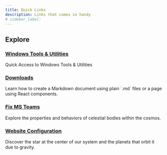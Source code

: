 ```yaml
---
title: Quick Links
description: Links that comes in handy
# sidebar_label: 
---
```



## Explore

<Columns className='item margin-bottom-lg' >

<Column className="text--left item  padding--sm">
  <Card
    shadow="tl"
    style={{ border: "1.5px solid var(--ifm-color-primary)", height: "100%" }}
  >
    <CardHeader>
      <h3>
        <a href="/docs/system-administration/cli">Windows Tools & Utilities</a>
      </h3>
    </CardHeader>
    <CardBody>
        Quick Access to Windows Tools & Utilities
    </CardBody>
  </Card>
</Column>

<Column className="text--left item  padding--sm">
  <Card
    shadow="tl"
    style={{ border: "1.5px solid var(--ifm-color-primary)", height: "100%" }}
  >
    <CardHeader>
      <h3>
        <a href="/docs/downloads">Downloads</a>
      </h3>
    </CardHeader>
    <CardBody>Learn how to create a Markdown document using plain `.md` files or a page using React components.</CardBody>
  </Card>
</Column>
</Columns> 
<Columns className='item margin-bottom-lg' >

<Column className="text--left item  padding--sm">
  <Card
    shadow="tl"
    style={{ border: "1.5px solid var(--ifm-color-primary)", height: "100%" }}
  >
    <CardHeader>
      <h3>
        <a href="/cosmos/astrophysics">Fix MS Teams</a>
      </h3>
    </CardHeader>
    <CardBody>Explore the properties and behaviors of celestial bodies within the cosmos.</CardBody>
  </Card>
</Column>

<Column className="text--left item  padding--sm">
  <Card
    shadow="tl"
    style={{ border: "1.5px solid var(--ifm-color-primary)", height: "100%" }}
  >
    <CardHeader>
      <h3>
        <a href="/cosmos/solar-system">Website Configuration</a>
      </h3>
    </CardHeader>
    <CardBody>
Discover the star at the center of our system and the planets that orbit it due to gravity.
    </CardBody>
  </Card>
</Column>
</Columns>
